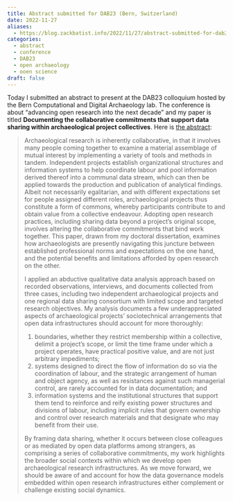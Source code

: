 ```yaml
---
title: Abstract submitted for DAB23 (Bern, Switzerland)
date: 2022-11-27
aliases: 
  - https://blog.zackbatist.info/2022/11/27/abstract-submitted-for-dab23-bern-switzerland/
categories: 
  - abstract
  - conference
  - DAB23
  - open archaeology
  - ooen science
draft: false
---
```


Today I submitted an abstract to present at the DAB23 colloquium hosted by the Bern Computational and Digital Archaeology lab. The conference is about "advancing open research into the next decade" and my paper is titled **Documenting the collaborative commitments that support data sharing within archaeological project collectives**. Here is [the abstract](dab23-abstract.pdf):

> Archaeological research is inherently collaborative, in that it involves many people coming together to examine a material assemblage of mutual interest by implementing a variety of tools and methods in tandem. Independent projects establish organizational structures and information systems to help coordinate labour and pool information derived thereof into a communal data stream, which can then be applied towards the production and publication of analytical findings. Albeit not necessarily egalitarian, and with different expectations set for people assigned different roles, archaeological projects thus constitute a form of commons, whereby participants contribute to and obtain value from a collective endeavour. Adopting open research practices, including sharing data beyond a project's original scope, involves altering the collaborative commitments that bind work together. This paper, drawn from my doctoral dissertation, examines how archaeologists are presently navigating this juncture between established professional norms and expectations on the one hand, and the potential benefits and limitations afforded by open research on the other.
> 
> I applied an abductive qualitative data analysis approach based on recorded observations, interviews, and documents collected from three cases, including two independent archaeological projects and one regional data sharing consortium with limited scope and targeted research objectives. My analysis documents a few underappreciated aspects of archaeological projects' sociotechnical arrangements that open data infrastructures should account for more thoroughly:
> 
> 1. boundaries, whether they restrict membership within a collective, delimit a project's scope, or limit the time frame under which a project operates, have practical positive value, and are not just arbitrary impediments;
> 2. systems designed to direct the flow of information do so via the coordination of labour, and the strategic arrangement of human and object agency, as well as resistances against such managerial control, are rarely accounted for in data documentation; and
> 3. information systems and the institutional structures that support them tend to reinforce and reify existing power structures and divisions of labour, including implicit rules that govern ownership and control over research materials and that designate who may benefit from their use.
> 
> By framing data sharing, whether it occurs between close colleagues or as mediated by open data platforms among strangers, as comprising a series of collaborative commitments, my work highlights the broader social contexts within which we develop open archaeological research infrastructures. As we move forward, we should be aware of and account for how the data governance models embedded within open research infrastructures either complement or challenge existing social dynamics.

